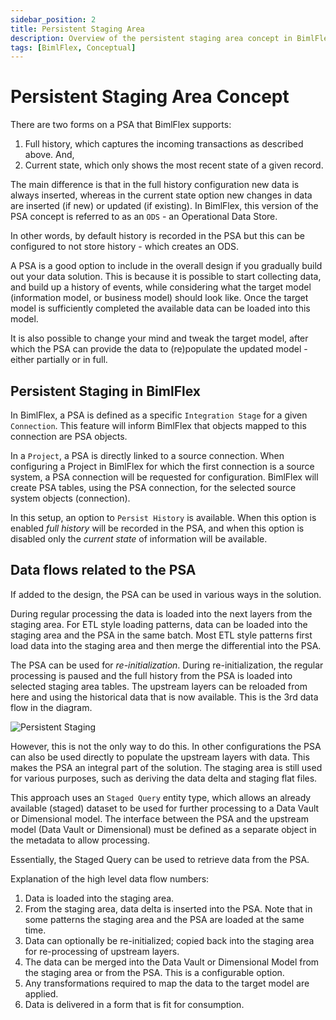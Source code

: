 ```yaml
---
sidebar_position: 2
title: Persistent Staging Area
description: Overview of the persistent staging area concept in BimlFlex
tags: [BimlFlex, Conceptual]
---
```



# Persistent Staging Area Concept

<InclHeaderPersistentStagingArea />

There are two forms on a PSA that BimlFlex supports:

1. Full history, which captures the incoming transactions as described above. And,
2. Current state, which only shows the most recent state of a given record.

The main difference is that in the full history configuration new data is always inserted, whereas in the current state option new changes in data are inserted (if new) or updated (if existing). In BimlFlex, this version of the PSA concept is referred to as an `ODS` - an Operational Data Store.

In other words, by default history is recorded in the PSA but this can be configured to not store history - which creates an ODS.

A PSA is a good option to include in the overall design if you gradually build out your data solution. This is because it is possible to start collecting data, and build up a history of events, while considering what the target model (information model, or business model) should look like. Once the target model is sufficiently completed the available data can be loaded into this model.

It is also possible to change your mind and tweak the target model, after which the PSA can provide the data to (re)populate the updated model - either partially or in full.

## Persistent Staging in BimlFlex

In BimlFlex, a PSA is defined as a specific `Integration Stage` for a given `Connection`. This feature will inform BimlFlex that objects mapped to this connection are PSA objects.

In a `Project`, a PSA is directly linked to a source connection. When configuring a Project in BimlFlex for which the first connection is a source system, a PSA connection will be requested for configuration. BimlFlex will create PSA tables, using the PSA connection, for the selected source system objects (connection).

In this setup, an option to `Persist History` is available. When this option is enabled *full history* will be recorded in the PSA, and when this option is disabled only the *current state* of information will be available.

## Data flows related to the PSA

If added to the design, the PSA can be used in various ways in the solution.

During regular processing the data is loaded into the next layers from the staging area. For ETL style loading patterns, data can be loaded into the staging area and the PSA in the same batch. Most ETL style patterns first load data into the staging area and then merge the differential into the PSA.

The PSA can be used for *re-initialization*. During re-initialization, the regular processing is paused and the full history from the PSA is loaded into selected staging area tables. The upstream layers can be reloaded from here and using the historical data that is now available. This is the 3rd data flow in the diagram.

![Persistent Staging](images/bimlflex-dataflow-reinitialisation.png "Persistent Staging for re-initialization")

However, this is not the only way to do this. In other configurations the PSA can also be used directly to populate the upstream layers with data. This makes the PSA an integral part of the solution. The staging area is still used for various purposes, such as deriving the data delta and staging flat files.

This approach uses an `Staged Query` entity type, which allows an already available (staged) dataset to be used for further processing to a Data Vault or Dimensional model. The interface between the PSA and the upstream model (Data Vault or Dimensional) must be defined as a separate object in the metadata to allow processing.

Essentially, the Staged Query can be used to retrieve data from the PSA.

Explanation of the high level data flow numbers:

1. Data is loaded into the staging area.
2. From the staging area, data delta is inserted into the PSA. Note that in some patterns the staging area and the PSA are loaded at the same time.
3. Data can optionally be re-initialized; copied back into the staging area for re-processing of upstream layers.
4. The data can be merged into the Data Vault or Dimensional Model from the staging area or from the PSA. This is a configurable option.
5. Any transformations required to map the data to the target model are applied.
6. Data is delivered in a form that is fit for consumption.
